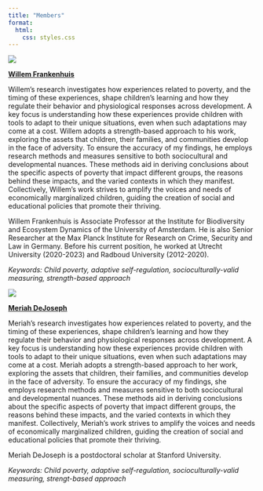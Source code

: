 ```yaml
---
title: "Members"
format:
  html:
    css: styles.css
---
```


::: member
![](img/frankenhuis.jpg){.member-photo}

::: member-details      
[**Willem Frankenhuis**](http://www.willem.maartenfrankenhuis.nl/)

Willem's research investigates how experiences related to poverty, and the timing of these experiences, shape children's learning and how they regulate their behavior and physiological responses across development. A key focus is understanding how these experiences provide children with tools to adapt to their unique situations, even when such adaptations may come at a cost. Willem adopts a strength-based approach to his work, exploring the assets that children, their families, and communities develop in the face of adversity. To ensure the accuracy of my findings, he employs research methods and measures sensitive to both sociocultural and developmental nuances. These methods aid in deriving conclusions about the specific aspects of poverty that impact different groups, the reasons behind these impacts, and the varied contexts in which they manifest. Collectively, Willem's work strives to amplify the voices and needs of economically marginalized children, guiding the creation of social and educational policies that promote their thriving. 

Willem Frankenhuis is Associate Professor at the Institute for Biodiversity and Ecosystem Dynamics of the University of Amsterdam. He is also Senior Researcher at the Max Planck Institute for Research on Crime, Security and Law in Germany. Before his current position, he worked at Utrecht University (2020-2023) and Radboud University (2012-2020).

*Keywords: Child poverty, adaptive self-regulation, socioculturally-valid measuring, strength-based approach*  
:::
:::


::: member
![](img/dejoseph.jpg){.member-photo}

::: member-details      
[**Meriah DeJoseph**](https://meriahdejoseph.com/)

Meriah's research investigates how experiences related to poverty, and the timing of these experiences, shape children's learning and how they regulate their behavior and physiological responses across development. A key focus is understanding how these experiences provide children with tools to adapt to their unique situations, even when such adaptations may come at a cost. Meriah adopts a strength-based approach to her work, exploring the assets that children, their families, and communities develop in the face of adversity. To ensure the accuracy of my findings, she employs research methods and measures sensitive to both sociocultural and developmental nuances. These methods aid in deriving conclusions about the specific aspects of poverty that impact different groups, the reasons behind these impacts, and the varied contexts in which they manifest. Collectively, Meriah's work strives to amplify the voices and needs of economically marginalized children, guiding the creation of social and educational policies that promote their thriving. 

Meriah DeJoseph is a postdoctoral scholar at Stanford University.

*Keywords: Child poverty, adaptive self-regulation, socioculturally-valid measuring, strengt-based approach*  
:::
:::


